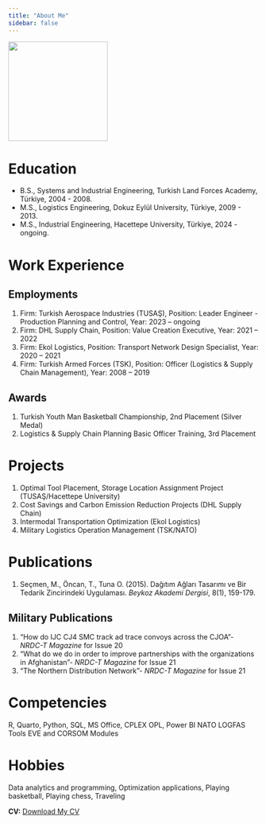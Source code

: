 ```yaml
---
title: "About Me"
sidebar: false 
---
```


![](images/1-01.jpg){fig-align="center" width="200"}

# Education

-   B.S., Systems and Industrial Engineering, Turkish Land Forces Academy, Türkiye, 2004 - 2008.
-   M.S., Logistics Engineering, Dokuz Eylül University, Türkiye, 2009 - 2013.
-   M.S., Industrial Engineering, Hacettepe University, Türkiye, 2024 - ongoing.

# Work Experience

## Employments

1.  Firm: Turkish Aerospace Industries (TUSAŞ), Position: Leader Engineer - Production Planning and Control, Year: 2023 – ongoing
2.  Firm: DHL Supply Chain, Position: Value Creation Executive, Year: 2021 – 2022
3.  Firm: Ekol Logistics, Position: Transport Network Design Specialist, Year: 2020 – 2021
4.  Firm: Turkish Armed Forces (TSK), Position: Officer (Logistics & Supply Chain Management), Year: 2008 – 2019

## Awards

1.  Turkish Youth Man Basketball Championship, 2nd Placement (Silver Medal)
2.  Logistics & Supply Chain Planning Basic Officer Training, 3rd Placement

# Projects

1.  Optimal Tool Placement, Storage Location Assignment Project (TUSAŞ/Hacettepe University)
2.  Cost Savings and Carbon Emission Reduction Projects (DHL Supply Chain)
3.  Intermodal Transportation Optimization (Ekol Logistics)
4.  Military Logistics Operation Management (TSK/NATO)

# Publications

1.  Seçmen, M., Öncan, T., Tuna O. (2015). Dağıtım Ağları Tasarımı ve Bir Tedarik Zincirindeki Uygulaması. *Beykoz Akademi Dergisi*, 8(1), 159-179.

## Military Publications

1.  “How do IJC CJ4 SMC track ad trace convoys across the CJOA”- *NRDC-T Magazine* for Issue 20
2.  “What do we do in order to improve partnerships with the organizations in Afghanistan”- *NRDC-T Magazine* for Issue 21
3.  “The Northern Distribution Network”- *NRDC-T Magazine* for Issue 21

# Competencies

R, Quarto, Python, SQL, MS Office, CPLEX OPL, Power BI NATO LOGFAS Tools EVE and CORSOM Modules

# Hobbies

Data analytics and programming, Optimization applications, Playing basketball, Playing chess, Traveling

**CV:** [Download My CV](Murat_Secmen.pdf){download="MuratSecmenCV.pdf" target="_blank"}
